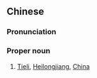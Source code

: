 ==Chinese==
{{zh-forms|s=铁力}}

===Pronunciation===
{{zh-pron
|m=Tiělì
|cat=propn
}}

===Proper noun===
{{zh-proper noun}}

# [[Tieli]], [[Heilongjiang]], [[China]]

{{zh-cat|Cities}}